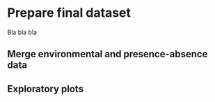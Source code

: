 # Prepare final dataset

Bla bla bla

## Merge environmental and presence-absence data

## Exploratory plots
